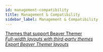 ```yaml
---
id: management-compatibility
title: Management & Compatibility
sidebar_label: Management & Compatibility
---
```


<a className="jump-to" href="/next/beaver-themer/management-compatibility/beaver-themer-supported-themes" aria-label="Themes that support Beaver Themer">
  <div className="jump-to--main">
    Themes that support Beaver Themer
  </div>
  <div className="jump-to--icon">
    <i className="fas fa-chevron-right" />
  </div>
</a>

<a className="jump-to" href="/next/beaver-themer/management-compatibility/full-width-layouts-on-third-party-themes-themer" aria-label="Full-width layouts with third-party themes">
  <div className="jump-to--main">
    Full-width layouts with third-party themes
  </div>
  <div className="jump-to--icon">
    <i className="fas fa-chevron-right" />
  </div>
</a>

<a className="jump-to" href="/next/beaver-themer/management-compatibility/export-beaver-themer-layouts" aria-label="Export Beaver Themer layouts">
  <div className="jump-to--main">
    Export Beaver Themer layouts
  </div>
  <div className="jump-to--icon">
    <i className="fas fa-chevron-right" />
  </div>
</a>
